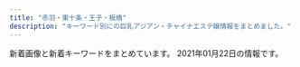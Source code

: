 ```yaml
---
title: "赤羽・東十条・王子・板橋"
description: "キーワード別にの巨乳アジアン・チャイナエステ嬢情報をまとめました。"
---
```


新着画像と新着キーワードをまとめています。
2021年01月22日の情報です。

<DmmAffiliateIns />
<KeywordTable
  shops={
    [
    {
        "station": "JR\u738b\u5b50\u99c5\u5317\u53e3",
        "name": "\u7f8e\u5065",
        "url": "http://oji.pink/",
        "img_links": [
            "http://oji.pink/images/top.jpg",
            "http://oji.pink/images/g0.jpg",
            "http://oji.pink/images/aki.jpg",
            "http://oji.pink/images/mobile.jpg",
            "http://oji.pink/images/3.png",
            "http://oji.pink/images/1.png",
            "http://oji.pink/images/r3.jpg",
            "http://oji.pink/images/r4.jpg",
            "http://oji.pink/images/g1.jpg",
            "http://oji.pink/images/zi_staff.png",
            "http://oji.pink/images/yuki.jpg",
            "http://oji.pink/images/g5.jpg",
            "http://oji.pink/images/zi_link.png",
            "http://oji.pink/images/r2.jpg",
            "http://oji.pink/images/g7.jpg",
            "http://oji.pink/images/r1.jpg",
            "http://oji.pink/images/g2.jpg",
            "http://oji.pink/images/new1.jpg"
        ],
        "keywords": {
            "C": 15
        }
    },
    {
        "keywords": {
            "E": 6,
            "87": 6,
            "85": 2,
            "C": 15,
            "D": 10,
            "86": 8
        },
        "img_links": [
            "http://www.cocosia.work/img/bn_contact_sp.jpg",
            "http://www.cocosia.work/img/i_tel.png",
            "http://www.cocosia.work/img/int1.jpg",
            "http://www.cocosia.work/img/header_info.png",
            "http://www.cocosia.work/staff/hina.jpg",
            "http://www.cocosia.work/staff/yuyu.jpg",
            "http://www.cocosia.work/staff/rea1.jpg",
            "http://www.cocosia.work/staff/hina1.jpg",
            "http://www.cocosia.work/staff/riya.jpg",
            "http://www.cocosia.work/img/int2.jpg",
            "http://www.cocosia.work/img/concept_sp.jpg",
            "http://www.cocosia.work/img/int1_sp.jpg",
            "http://www.cocosia.work/img/int3.jpg",
            "http://www.cocosia.work/img/int3_sp.jpg",
            "http://www.cocosia.work/staff/riya1.jpg",
            "http://www.cocosia.work/staff/rea.jpg",
            "http://www.cocosia.work/staff/mika.jpg",
            "http://www.cocosia.work/staff/mika1.jpg",
            "http://www.cocosia.work/img/int2_sp.jpg",
            "http://www.cocosia.work/img/bn_howto.jpg",
            "http://www.cocosia.work/img/concept.jpg",
            "http://www.cocosia.work/staff/mao.jpg",
            "http://www.cocosia.work/img/bn_howto_sp.jpg",
            "http://www.cocosia.work/img/bn_contact.jpg",
            "http://www.cocosia.work/staff/mao1.jpg",
            "http://www.cocosia.work/staff/yuyu1.jpg"
        ],
        "url": "http://www.cocosia.work/",
        "station": "JR\u8d64\u7fbd\u99c5\u897f\u53e3",
        "name": "Cocosia \uff5e\u30b3\u30b3\u30b7\u30a2\uff5e"
    },
    {
        "url": "https://higashijujo-mensesthe.com/",
        "keywords": {},
        "img_links": [
            "https://higashijujo-mensesthe.com/staff/satomi-s1.jpg",
            "https://higashijujo-mensesthe.com/icon/line.png",
            "https://higashijujo-mensesthe.com/staff/kimi-s1.jpg",
            "https://higashijujo-mensesthe.com/images/qrcode.png",
            "https://higashijujo-mensesthe.com/room/room-l2.jpg",
            "https://higashijujo-mensesthe.com/menu/blog.png",
            "https://higashijujo-mensesthe.com/staff/runa-s1.jpg",
            "https://higashijujo-mensesthe.com/2019/08/23/satomi-s1.jpg",
            "https://higashijujo-mensesthe.com/button/home.png",
            "https://higashijujo-mensesthe.com/images/header3.png",
            "https://higashijujo-mensesthe.com/staff/runa-l1.jpg",
            "https://higashijujo-mensesthe.com/icon/yelp.png",
            "https://higashijujo-mensesthe.com/room/room-l1.jpg",
            "https://higashijujo-mensesthe.com/staff/rika-s1.jpg",
            "https://higashijujo-mensesthe.com/staff/kimi-s2.jpg",
            "https://higashijujo-mensesthe.com/images/main1.jpg",
            "https://higashijujo-mensesthe.com/button/staff.png",
            "https://higashijujo-mensesthe.com/button/blog.png",
            "https://higashijujo-mensesthe.com/icon/twitter.png",
            "https://higashijujo-mensesthe.com/staff/kimi-l2.jpg",
            "https://higashijujo-mensesthe.com/menu/gallery.png",
            "https://higashijujo-mensesthe.com/2020/02/29/lime-s1.jpg",
            "https://higashijujo-mensesthe.com/2019/08/22/runa-s1.jpg",
            "https://higashijujo-mensesthe.com/2019/10/21/rika-s1.jpg",
            "https://higashijujo-mensesthe.com/menu/friend.png",
            "https://higashijujo-mensesthe.com/staff/lime-l1.jpg",
            "https://higashijujo-mensesthe.com/room/room-l4.jpg",
            "https://higashijujo-mensesthe.com/images/clear.png",
            "https://higashijujo-mensesthe.com/images/main-sp.jpg",
            "https://higashijujo-mensesthe.com/staff/lime-s1.jpg",
            "https://higashijujo-mensesthe.com/room/esthe2.jpg",
            "https://higashijujo-mensesthe.com/2019/08/10/kimi-s1.jpg",
            "https://higashijujo-mensesthe.com/staff/kimi-l1.jpg",
            "https://higashijujo-mensesthe.com/images/camp.jpg",
            "https://higashijujo-mensesthe.com/images/flower.png",
            "https://higashijujo-mensesthe.com/menu/home.png",
            "https://higashijujo-mensesthe.com/room/room-l3.jpg",
            "https://higashijujo-mensesthe.com/staff/satomi-l1.jpg",
            "https://higashijujo-mensesthe.com/images/footer-r.png",
            "https://higashijujo-mensesthe.com/room/esthe1.jpg",
            "https://higashijujo-mensesthe.com/menu/info.png",
            "https://higashijujo-mensesthe.com/staff/rika-l1.jpg",
            "https://higashijujo-mensesthe.com/room/esthe3.jpg",
            "https://higashijujo-mensesthe.com/images/footer-l.png",
            "https://higashijujo-mensesthe.com/icon/facebook.png"
        ],
        "name": "Love Sea",
        "station": "JR\u6771\u5341\u6761\u99c5\u5317\u53e3"
    },
    {
        "name": "FLOWER",
        "keywords": {
            "89": 3,
            "98": 1,
            "87": 3,
            "\u30bb\u30af\u30b7\u30fc": 6,
            "88": 3
        },
        "station": "JR\u8d64\u7fbd\u99c5\u5357\u6539\u672d\u53e3(\u6771)",
        "img_links": [
            "http://esthe-japan.work/flower/upload/202004/1588153474.png"
        ],
        "url": "http://esthe-japan.work/flower/"
    },
    {
        "url": "http://www.iyashinotabi.xyz/",
        "name": "\u6771\u6d0b\u30de\u30c3\u30b5\u30fc\u30b8\u96c5",
        "keywords": {},
        "img_links": [
            "http://www.iyashinotabi.xyz/images/shop/02.jpg",
            "http://www.iyashinotabi.xyz/images/index-ie_22.jpg",
            "http://www.iyashinotabi.xyz/images/staff/aya.jpg",
            "http://www.iyashinotabi.xyz/images/top/t6.jpg",
            "http://www.iyashinotabi.xyz/images/index-ie_20.jpg",
            "http://www.iyashinotabi.xyz/images/shop/01.jpg",
            "http://www.iyashinotabi.xyz/images/staff/mika.jpg",
            "http://www.iyashinotabi.xyz/images/images/index-ie_11_04.jpg",
            "http://www.iyashinotabi.xyz/images/shop/03.jpg",
            "http://www.iyashinotabi.xyz/images/top/t1.jpg",
            "http://www.iyashinotabi.xyz/images/images/sys_05.jpg",
            "http://www.iyashinotabi.xyz/images/nav/nav-sys.jpg",
            "http://www.iyashinotabi.xyz/images/staff/yumi.jpg",
            "http://www.iyashinotabi.xyz/images/nav/nav-job.jpg",
            "http://www.iyashinotabi.xyz/images/nav/nav-staff.jpg",
            "http://www.iyashinotabi.xyz/images/index-ie_10.jpg",
            "http://www.iyashinotabi.xyz/images/index-ie_04.jpg",
            "http://www.iyashinotabi.xyz/images/images/sys_06.jpg",
            "http://www.iyashinotabi.xyz/images/images/index-ie_11_01.jpg",
            "http://www.iyashinotabi.xyz/images/index-ie_18.jpg",
            "http://www.iyashinotabi.xyz/images/top/t5.jpg",
            "http://www.iyashinotabi.xyz/images/index-ie_23.jpg"
        ],
        "station": "\u84ee\u6839\u99c5\u6771\u53e3"
    },
    {
        "img_links": [
            "http://angel-aroma.net/img/sta2.jpg",
            "http://angel-aroma.net/img/m1.jpg",
            "http://angel-aroma.net/img/stafft.jpg",
            "http://angel-aroma.net/img/m2.jpg",
            "http://angel-aroma.net/img/m20.jpg",
            "http://angel-aroma.net/img/m30.jpg",
            "http://angel-aroma.net/img/sta5.jpg",
            "http://angel-aroma.net/img/m5.jpg",
            "http://angel-aroma.net/img/m3.jpg",
            "http://angel-aroma.net/img/m6.jpg",
            "http://angel-aroma.net/img/top.jpg",
            "http://angel-aroma.net/img/sta6.jpg",
            "http://angel-aroma.net/img/sta3.jpg",
            "http://angel-aroma.net/img/m10.jpg",
            "http://angel-aroma.net/img/qr.jpg",
            "http://angel-aroma.net/img/sta1.jpg",
            "http://angel-aroma.net/img/m4.jpg",
            "http://angel-aroma.net/img/no.png"
        ],
        "url": "http://angel-aroma.net/",
        "name": "\u30c0\u30fc\u30ea\u30f3",
        "keywords": {
            "82": 2,
            "86": 4,
            "87": 2,
            "84": 2
        },
        "station": "JR\u8d64\u7fbd\u99c5\u6771\u53e3"
    },
    {
        "url": "http://tenpo5.iest.info/",
        "station": "JR\u738b\u5b50\u99c5\u5317\u53e3",
        "img_links": [
            "http://tenpo5.iest.info/images/room1.jpg",
            "http://tenpo5.iest.info/images/room3.jpg",
            "http://tenpo5.iest.info/images/info.jpg",
            "http://tenpo5.iest.info/images/s_news.jpg",
            "http://tenpo5.iest.info/images/top.jpg",
            "http://tenpo5.iest.info/photos/sites/28/2020/08/2020082006012320.jpg",
            "http://tenpo5.iest.info/photos/sites/28/2020/08/2020082006010721.jpg",
            "http://tenpo5.iest.info/photos/sites/28/2020/09/2020092801272363.jpg",
            "http://tenpo5.iest.info/photos/sites/28/2020/10/2020101301474624.jpg",
            "http://tenpo5.iest.info/images/room7.jpg",
            "http://tenpo5.iest.info/images/acc3.jpg",
            "http://tenpo5.iest.info/images/s1.jpg",
            "http://tenpo5.iest.info/images/acc4.jpg",
            "http://tenpo5.iest.info/images/acc6.jpg",
            "http://tenpo5.iest.info/photos/sites/28/2020/08/2020082006024737.jpg",
            "http://tenpo5.iest.info/images/room6.jpg",
            "http://tenpo5.iest.info/images/acc5.jpg",
            "http://tenpo5.iest.info/images/acc2.jpg",
            "http://tenpo5.iest.info/images/info2.jpg",
            "http://tenpo5.iest.info/images/s3.jpg",
            "http://tenpo5.iest.info/images/room2.jpg",
            "http://tenpo5.iest.info/images/mobile.jpg",
            "http://tenpo5.iest.info/images/room4.jpg",
            "http://tenpo5.iest.info/images/acc1.jpg",
            "http://tenpo5.iest.info/photos/sites/28/2020/08/2020082006021860.jpg"
        ],
        "keywords": {
            "85": 7,
            "83": 7,
            "86": 14,
            "87": 14,
            "E": 7,
            "D": 35
        },
        "name": "\u3084\u3059\u3089\u304e"
    },
    {
        "station": "JR\u8d64\u7fbd\u99c5\u5357\u53e3",
        "keywords": {},
        "name": "Flower",
        "url": "http://flower.este88.com/",
        "img_links": [
            "http://flower.este88.com/images/m05.jpg",
            "http://flower.este88.com/i/images/access4.jpg",
            "http://flower.este88.com/images/img1.jpg",
            "http://flower.este88.com/images/m04.jpg",
            "http://flower.este88.com/gals/emi1.jpg",
            "http://flower.este88.com/images/dot.png",
            "http://flower.este88.com/images/kp01.jpg",
            "http://flower.este88.com/i/images/access1.jpg",
            "http://flower.este88.com/i/images/access5.jpg",
            "http://flower.este88.com/images/m02.jpg",
            "http://flower.este88.com/gals/haruka1.jpg",
            "http://flower.este88.com/i/images/access3.jpg",
            "http://flower.este88.com/gals/yuuna1.jpg",
            "http://flower.este88.com/gals/riri1.jpg",
            "http://flower.este88.com/gals/moe1.jpg",
            "http://flower.este88.com/gals/erika1.jpg",
            "http://flower.este88.com/i/images/access2.jpg",
            "http://flower.este88.com/images/m01.jpg",
            "http://flower.este88.com/images/m03.jpg",
            "http://flower.este88.com/i/images/access7.jpg",
            "http://flower.este88.com/i/images/access6.jpg"
        ]
    },
    {
        "url": "http://lastpara.net/",
        "keywords": {
            "84": 4,
            "86": 4,
            "85": 9,
            "90": 2
        },
        "img_links": [
            "http://lastpara.net/image/cast/cast_262_1_l.jpg",
            "http://lastpara.net/image/cast/cast_255_1_l.jpg",
            "http://lastpara.net/image/cast/cast_261_1_l.jpg",
            "http://lastpara.net/image/cast/cast_263_1_l.jpg",
            "http://lastpara.net/image/cast/cast_287_1_l.jpg",
            "http://lastpara.net/image/cast/cast_287_1_s.jpg",
            "http://lastpara.net/img/recuit.png",
            "http://lastpara.net/img/event/camp_top_02.jpg",
            "http://lastpara.net/image/cast/cast_265_1_l.jpg",
            "http://lastpara.net/image/cast/cast_265_1_s.jpg",
            "http://lastpara.net/image/cast/cast_256_1_l.jpg",
            "http://lastpara.net/image/cast/cast_259_1_s.jpg",
            "http://lastpara.net/image/cast/cast_286_1_s.jpg",
            "http://lastpara.net/image/cast/cast_259_1_l.jpg",
            "http://lastpara.net/image/cast/cast_256_1_s.jpg",
            "http://lastpara.net/img/news-ttl.jpg",
            "http://lastpara.net/image/cast/cast_286_1_l.jpg",
            "http://lastpara.net/image/cast/cast_263_1_s.jpg"
        ],
        "name": "Last Paradise \uff5e\u30e9\u30b9\u30c8\u30d1\u30e9\u30c0\u30a4\u30b9\uff5e",
        "station": "JR\u8d64\u7fbd\u99c5\u5357\u53e3"
    },
    {
        "url": "http://www.e-baby.work/",
        "keywords": {
            "D": 2,
            "87": 1,
            "86": 1,
            "E": 2,
            "85": 1,
            "84": 1,
            "89": 1,
            "C": 1
        },
        "station": "JR\u8d64\u7fbd\u99c5\u6771\u53e3",
        "name": "\u30a2\u30a4\u30ea\u30b9",
        "img_links": [
            "http://www.e-baby.work/staff/haru1.jpg",
            "http://www.e-baby.work/staff/karen1.jpg",
            "http://www.e-baby.work/img/all/loader.png",
            "http://www.e-baby.work/staff/maya1.jpg",
            "http://www.e-baby.work/staff/yuka1.jpg",
            "http://www.e-baby.work/staff/rina1.jpg",
            "http://www.e-baby.work/staff/karenc.jpg",
            "http://www.e-baby.work/img/all/icon2.png"
        ]
    },
    {
        "img_links": [
            "http://hatsukoi.ests.jp/images/room4.jpg",
            "http://hatsukoi.ests.jp/images/nei_bj1.png",
            "http://hatsukoi.ests.jp/images/top.png",
            "http://hatsukoi.ests.jp/images/a2.jpg",
            "http://hatsukoi.ests.jp/images/room3.jpg",
            "http://hatsukoi.ests.jp/images/room2.jpg",
            "http://hatsukoi.ests.jp/images/end.png",
            "http://hatsukoi.ests.jp/images/news.png",
            "http://hatsukoi.ests.jp/photos/sites/14/2020/06/2020060307124296.jpg",
            "http://hatsukoi.ests.jp/images/room1.jpg",
            "http://hatsukoi.ests.jp/photos/sites/14/2020/06/2020060307190715.jpg",
            "http://hatsukoi.ests.jp/images/mobile.jpg",
            "http://hatsukoi.ests.jp/photos/sites/14/2020/06/2020060307173696.jpg",
            "http://hatsukoi.ests.jp/images/s_staff.png",
            "http://hatsukoi.ests.jp/photos/sites/14/2020/06/2020060307150117.jpg",
            "http://hatsukoi.ests.jp/photos/sites/14/2020/06/2020060307182168.jpg",
            "http://hatsukoi.ests.jp/images/room5.jpg",
            "http://hatsukoi.ests.jp/images/s_link.png",
            "http://hatsukoi.ests.jp/photos/sites/14/2020/06/2020060307090565.jpg",
            "http://hatsukoi.ests.jp/images/a3.jpg",
            "http://hatsukoi.ests.jp/images/a1.jpg",
            "http://hatsukoi.ests.jp/photos/sites/14/2020/06/2020060307164866.jpg",
            "http://hatsukoi.ests.jp/photos/sites/14/2020/06/2020060307155229.jpg",
            "http://hatsukoi.ests.jp/photos/sites/14/2020/06/2020060307094856.jpg"
        ],
        "station": "JR\u738b\u5b50\u99c5\u4e2d\u592e\u53e3",
        "keywords": {
            "87": 5,
            "85": 2,
            "D": 7,
            "86": 2,
            "E": 2
        },
        "name": "\u521d\u604b",
        "url": "http://hatsukoi.ests.jp/"
    },
    {
        "url": "http://www.crossu.xyz/",
        "name": "\u685c\u306e\u604b",
        "keywords": {
            "\u30bb\u30af\u30b7\u30fc": 5
        },
        "station": "JR\u738b\u5b50\u99c5\u5317\u53e3",
        "img_links": [
            "http://www.crossu.xyz/uploads/180620/1-1P62010154K00.png",
            "http://www.crossu.xyz/uploads/191129/1-19112914393CK.jpg",
            "http://www.crossu.xyz/uploads/181211/1-1Q2111433162D.jpg",
            "http://www.crossu.xyz/uploads/180621/1-1P621101232H4.jpg",
            "http://www.crossu.xyz/templets/default/picture/news.jpg",
            "http://www.crossu.xyz/templets/default/picture/staff_t.jpg",
            "http://www.crossu.xyz/uploads/180620/1-1P62010193X63.jpg",
            "http://www.crossu.xyz/uploads/allimg/180620/1-1P6201013133b.jpg",
            "http://www.crossu.xyz/uploads/190924/1-1Z9241056212J.jpg",
            "http://www.crossu.xyz/templets/default/picture/interior_t.jpg",
            "http://www.crossu.xyz/templets/default/picture/rec1.png",
            "http://www.crossu.xyz/uploads/200528/1-20052Q52142229.jpg",
            "http://www.crossu.xyz/templets/default/picture/head.jpg",
            "http://www.crossu.xyz/uploads/191119/1-19111915043V27.jpg"
        ]
    },
    {
        "name": "\u5922\u3054",
        "station": "JR\u5341\u6761\u99c5\u5357\u53e3",
        "keywords": {
            "86": 18,
            "88": 12,
            "85": 6,
            "D": 36
        },
        "img_links": [
            "https://yumego.tyo.cm/images/sp_tit_twitter.png",
            "https://yumego.tyo.cm/images/tit_new.png",
            "https://yumego.tyo.cm/images/room2.jpg",
            "https://yumego.tyo.cm/images/sp_tit_new.png",
            "https://yumego.tyo.cm/images/maining.jpg",
            "https://yumego.tyo.cm/images/tit_therapist.png",
            "https://yumego.tyo.cm/photos/sites/83/2020/12/2020120610415227.jpg",
            "https://yumego.tyo.cm/photos/sites/83/2020/12/2020120108205393.jpg",
            "https://yumego.tyo.cm/photos/sites/83/2020/12/2020120610415197.jpg",
            "https://yumego.tyo.cm/images/room4.jpg",
            "https://yumego.tyo.cm/images/sp_tit_therapist.png",
            "https://yumego.tyo.cm/images/sp_top.jpg",
            "https://yumego.tyo.cm/images/tit_twitter.png",
            "https://yumego.tyo.cm/images/room3.jpg",
            "https://yumego.tyo.cm/images/sp_tit_staff02.png",
            "https://yumego.tyo.cm/images/top.jpg",
            "https://yumego.tyo.cm/photos/sites/83/2020/12/2020120108205259.jpg",
            "https://yumego.tyo.cm/photos/sites/83/2020/12/2020120610415359.jpg",
            "https://yumego.tyo.cm/photos/sites/83/2020/12/2020120802122351.jpg",
            "https://yumego.tyo.cm/images/img_tel.png",
            "https://yumego.tyo.cm/images/sp_tit_staff01.png",
            "https://yumego.tyo.cm/images/tit_staff01.png",
            "https://yumego.tyo.cm/photos/sites/83/2020/12/2020120108205582.jpg",
            "https://yumego.tyo.cm/images/tit_staff02.png",
            "https://yumego.tyo.cm/photos/sites/83/2020/12/2020120610415351.jpg",
            "https://yumego.tyo.cm/images/room1.jpg",
            "https://yumego.tyo.cm/photos/sites/83/2020/12/2020120802122165.jpg"
        ],
        "url": "https://yumego.tyo.cm/"
    },
    {
        "keywords": {
            "86": 18,
            "85": 45,
            "C": 9,
            "83": 9,
            "D": 63
        },
        "station": "JR\u738b\u5b50\u99c5\u5317\u53e3",
        "url": "http://prince.tyo.cm/",
        "name": "\u30d7\u30ea\u30f3\u30b9",
        "img_links": [
            "http://prince.tyo.cm/images/s_pick.jpg",
            "http://prince.tyo.cm/photos/sites/76/2021/01/2021010702590285.jpg",
            "http://prince.tyo.cm/images/room3.jpg",
            "http://prince.tyo.cm/photos/sites/76/2020/10/2020101906110145.jpg",
            "http://prince.tyo.cm/images/room4.jpg",
            "http://prince.tyo.cm/photos/sites/76/2021/01/2021010702590295.jpg",
            "http://prince.tyo.cm/images/s_cautions.jpg",
            "http://prince.tyo.cm/photos/sites/76/2020/10/2020101906110117.jpg",
            "http://prince.tyo.cm/images/room1.jpg",
            "http://prince.tyo.cm/photos/sites/76/2020/10/2020101906110056.jpg",
            "http://prince.tyo.cm/images/s_staff.jpg",
            "http://prince.tyo.cm/images/mobile.jpg",
            "http://prince.tyo.cm/images/s_info.jpg",
            "http://prince.tyo.cm/photos/sites/76/2020/10/2020101906110029.jpg",
            "http://prince.tyo.cm/images/room2.jpg",
            "http://prince.tyo.cm/photos/sites/76/2021/01/2021010702590356.jpg",
            "http://prince.tyo.cm/photos/sites/76/2021/01/2021010702590166.jpg",
            "http://prince.tyo.cm/images/s_news.jpg",
            "http://prince.tyo.cm/images/top.jpg",
            "http://prince.tyo.cm/images/info.jpg"
        ]
    },
    {
        "url": "http://ka-en.work/",
        "img_links": [
            "http://ka-en.work/sp/img/kanban.jpg",
            "http://ka-en.work/sp/img/p-6.jpg",
            "http://ka-en.work/img/st9.jpg",
            "http://ka-en.work/sp/img/acc2.jpg",
            "http://ka-en.work/sp/img/t-s.jpg",
            "http://ka-en.work/img/fla-3.jpg",
            "http://ka-en.work/img/head.jpg",
            "http://ka-en.work/img/s6.jpg",
            "http://ka-en.work/img/s9.jpg",
            "http://ka-en.work/img/botton4.jpg",
            "http://ka-en.work/sp/img/time.jpg",
            "http://ka-en.work/sp/img/st7.jpg",
            "http://ka-en.work/sp/img/t-r.jpg",
            "http://ka-en.work/sp/img/acc5.jpg",
            "http://ka-en.work/img/s10.jpg",
            "http://ka-en.work/img/botton5.jpg",
            "http://ka-en.work/img/kanban.jpg",
            "http://ka-en.work/sp/img/add.jpg",
            "http://ka-en.work/img/st7.jpg",
            "http://ka-en.work/img/st8.jpg",
            "http://ka-en.work/sp/img/pc.jpg",
            "http://ka-en.work/sp/img/p-10.jpg",
            "http://ka-en.work/sp/img/tit.jpg",
            "http://ka-en.work/img/s3.jpg",
            "http://ka-en.work/img/fla-2.jpg",
            "http://ka-en.work/img/acc5.jpg",
            "http://ka-en.work/img/st1.jpg",
            "http://ka-en.work/img/mo.png",
            "http://ka-en.work/img/s4.jpg",
            "http://ka-en.work/img/fla-1.jpg",
            "http://ka-en.work/img/st4.jpg",
            "http://ka-en.work/sp/img/cam.jpg",
            "http://ka-en.work/img/foot.jpg",
            "http://ka-en.work/img/botton6.jpg",
            "http://ka-en.work/img/botton.jpg",
            "http://ka-en.work/sp/img/st2.jpg",
            "http://ka-en.work/sp/img/p-9.jpg",
            "http://ka-en.work/img/acc3.jpg",
            "http://ka-en.work/img/st3.jpg",
            "http://ka-en.work/sp/img/tel.jpg",
            "http://ka-en.work/sp/img/st10.jpg",
            "http://ka-en.work/sp/img/botton.jpg",
            "http://ka-en.work/sp/img/sys.jpg",
            "http://ka-en.work/sp/img/acc3.jpg",
            "http://ka-en.work/img/st6.jpg",
            "http://ka-en.work/sp/img/t-t.jpg",
            "http://ka-en.work/sp/img/pic.jpg",
            "http://ka-en.work/img/acc4.jpg",
            "http://ka-en.work/sp/img/t-o.jpg",
            "http://ka-en.work/sp/img/info.jpg",
            "http://ka-en.work/sp/img/st8.jpg",
            "http://ka-en.work/img/s7.jpg",
            "http://ka-en.work/sp/img/t-a.jpg",
            "http://ka-en.work/sp/img/st6.jpg",
            "http://ka-en.work/sp/img/st1.jpg",
            "http://ka-en.work/sp/img/st4.jpg",
            "http://ka-en.work/sp/img/st9.jpg",
            "http://ka-en.work/img/botton2.jpg",
            "http://ka-en.work/sp/img/acc4.jpg",
            "http://ka-en.work/sp/img/acc1.jpg",
            "http://ka-en.work/img/s2.jpg",
            "http://ka-en.work/img/acc1.jpg",
            "http://ka-en.work/img/st2.jpg",
            "http://ka-en.work/img/acc2.jpg",
            "http://ka-en.work/sp/img/st3.jpg",
            "http://ka-en.work/img/botton3.jpg",
            "http://ka-en.work/img/st10.jpg"
        ],
        "keywords": {
            "E": 3,
            "85": 12,
            "87": 1,
            "88": 2,
            "84": 1,
            "86": 2,
            "D": 5,
            "C": 17
        },
        "name": "\u83ef\u8276",
        "station": "JR\u8d64\u7fbd\u99c5\u6771\u53e3"
    },
    {
        "img_links": [
            "http://www.roserelaxation.info/upload/201807/thumb/1531195952.jpg",
            "http://www.roserelaxation.info/upload/201712/thumb_dis/1512155748.jpg",
            "http://www.roserelaxation.info/upload/202007/thumb_dis/1594636246.jpg",
            "http://www.roserelaxation.info/upload/images/20171206_133002.jpg",
            "http://www.roserelaxation.info/upload/202008/1598846272.jpg",
            "http://www.roserelaxation.info/upload/images/20170706_091357.jpg",
            "http://www.roserelaxation.info/upload/201807/thumb_dis/1531195547.jpg",
            "http://www.roserelaxation.info/upload/202007/thumb_dis/1594636684.jpg",
            "http://www.roserelaxation.info/upload/201712/thumb/1512155748.jpg",
            "http://www.roserelaxation.info/upload/201708/1502280972.jpg",
            "http://www.roserelaxation.info/upload/201801/thumb/1517150493.jpg",
            "http://www.roserelaxation.info/upload/202007/thumb/1594636684.jpg",
            "http://www.roserelaxation.info/upload/201712/1512155748.jpg",
            "http://www.roserelaxation.info/upload/201708/thumb_dis/1502280972.jpg",
            "http://www.roserelaxation.info/upload/202007/thumb/1594636355.jpg",
            "http://www.roserelaxation.info/upload/images/20170613_104732.jpg",
            "http://www.roserelaxation.info/upload/images/20171206_132823.jpg",
            "http://www.roserelaxation.info/upload/201807/thumb_dis/1531197286.jpg",
            "http://www.roserelaxation.info/upload/201807/1531195952.jpg",
            "http://www.roserelaxation.info/upload/images/20170525_102731.jpg",
            "http://www.roserelaxation.info/upload/images/20171206_132851.jpg",
            "http://www.roserelaxation.info/upload/201801/1517150493.jpg",
            "http://www.roserelaxation.info/upload/201807/thumb/1531195547.jpg",
            "http://www.roserelaxation.info/upload/202007/1594636246.jpg",
            "http://www.roserelaxation.info/upload/201807/1531195547.jpg",
            "http://www.roserelaxation.info/upload/201707/1499300573.jpg",
            "http://www.roserelaxation.info/upload/202007/thumb/1594636246.jpg",
            "http://www.roserelaxation.info/upload/202007/1594636355.jpg",
            "http://www.roserelaxation.info/upload/images/20171214_032900.jpg",
            "http://www.roserelaxation.info/upload/202007/thumb_dis/1594636322.jpg",
            "http://www.roserelaxation.info/upload/images/20171206_132919.jpg",
            "http://www.roserelaxation.info/upload/201801/thumb_dis/1517150493.jpg",
            "http://www.roserelaxation.info/upload/201808/thumb_dis/1535596152.jpg",
            "http://www.roserelaxation.info/upload/201807/1531197286.jpg",
            "http://www.roserelaxation.info/upload/202007/thumb_dis/1594636355.jpg",
            "http://www.roserelaxation.info/upload/201807/thumb_dis/1531195952.jpg",
            "http://www.roserelaxation.info/upload/202007/1594636684.jpg"
        ],
        "url": "http://www.roserelaxation.info/",
        "name": "Only one \uff5e\u30aa\u30f3\u30ea\u30fc\u30ef\u30f3\uff5e",
        "keywords": {},
        "station": "JR\u8d64\u7fbd\u99c5\u5357\u53e3"
    },
    {
        "name": "Kiss you",
        "keywords": {},
        "img_links": [
            "http://kissyourelax.xyz/uploads/190422/1-1Z42214343N22.jpg",
            "http://kissyourelax.xyz/uploads/200929/1-200929125H1111.jpg",
            "http://kissyourelax.xyz/uploads/191213/1-19121315493M58.jpg",
            "http://kissyourelax.xyz/uploads/190920/1-1Z9200Z645220.jpg",
            "http://kissyourelax.xyz/uploads/190514/1-1Z5140R044351.jpg",
            "http://kissyourelax.xyz/uploads/200812/1-200Q2125423452.jpg",
            "http://kissyourelax.xyz/uploads/190422/1-1Z422143352a6.jpg",
            "http://kissyourelax.xyz/uploads/190426/1-1Z4261G229208.jpg",
            "http://kissyourelax.xyz/uploads/190712/1-1ZG2111F3448.jpg",
            "http://kissyourelax.xyz/uploads/190426/1-1Z4261G221600.jpg",
            "http://kissyourelax.xyz/uploads/190625/1-1Z625204313L6.jpg",
            "http://kissyourelax.xyz/img/s0.png",
            "http://kissyourelax.xyz/img/botton.jpg",
            "http://kissyourelax.xyz/uploads/190422/1-1Z422144244F3.jpg",
            "http://kissyourelax.xyz/uploads/200929/1-200929125F62K.jpg",
            "http://kissyourelax.xyz/uploads/190514/1-1Z5140R02A31.jpg",
            "http://kissyourelax.xyz/uploads/200812/1-200Q212540D24.jpg",
            "http://kissyourelax.xyz/uploads/190802/1-1ZP20P91YN.jpg",
            "http://kissyourelax.xyz/uploads/191213/1-1912131550052E.jpg",
            "http://kissyourelax.xyz/uploads/191129/1-191129154603T5.jpg",
            "http://kissyourelax.xyz/uploads/190625/1-1Z625203Q3N2.jpg",
            "http://kissyourelax.xyz/uploads/190712/1-1ZG2111A3147.jpg",
            "http://kissyourelax.xyz/uploads/190426/1-1Z4261G1591I.jpg",
            "http://kissyourelax.xyz/uploads/190802/1-1ZP20P930U4.jpg"
        ],
        "url": "http://kissyourelax.xyz/",
        "station": "JR\u8d64\u7fbd\u99c5"
    },
    {
        "station": "JR\u8d64\u7fbd\u99c5\u5357\u53e3",
        "url": "http://www.darling.esjp.info/",
        "img_links": [
            "http://www.darling.esjp.info/img/stt.jpg",
            "http://www.darling.esjp.info/img/nav-003.png",
            "http://www.darling.esjp.info/img/stb.jpg",
            "http://www.darling.esjp.info/files/007.jpg",
            "http://www.darling.esjp.info/img/nav-002.png",
            "http://www.darling.esjp.info/img/nav-006.png",
            "http://www.darling.esjp.info/files/001.jpg",
            "http://www.darling.esjp.info/files/002.jpg",
            "http://www.darling.esjp.info/files/003.jpg",
            "http://www.darling.esjp.info/img/nav-001.png",
            "http://www.darling.esjp.info/img/nav-005.png",
            "http://www.darling.esjp.info/img/nav-004.png",
            "http://www.darling.esjp.info/img/top01.png",
            "http://www.darling.esjp.info/img/tel.png"
        ],
        "name": "Darling \uff5e\u30c0\u30fc\u30ea\u30f3\uff5e",
        "keywords": {
            "D": 4,
            "87": 3,
            "86": 1
        }
    },
    {
        "keywords": {
            "D": 6,
            "87": 6
        },
        "name": "GOOD TIME",
        "img_links": [
            "http://www.goodtime.iesjp.com/images/m-top03.jpg",
            "http://www.goodtime.iesjp.com/images/m-top-right02.jpg",
            "http://www.goodtime.iesjp.com/images/m-top02.jpg",
            "http://www.goodtime.iesjp.com/images/m-right.jpg",
            "http://www.goodtime.iesjp.com/images/m-left.jpg",
            "http://www.goodtime.iesjp.com/files/002.jpg",
            "http://www.goodtime.iesjp.com/images/call.png",
            "http://www.goodtime.iesjp.com/images/m-top-right01.jpg",
            "http://www.goodtime.iesjp.com/images/m-head.jpg",
            "http://www.goodtime.iesjp.com/files/003.jpg",
            "http://www.goodtime.iesjp.com/files/004.jpg",
            "http://www.goodtime.iesjp.com/images/m-top-right04.jpg",
            "http://www.goodtime.iesjp.com/images/top-left01.jpg",
            "http://www.goodtime.iesjp.com/images/m-top-right03.jpg",
            "http://www.goodtime.iesjp.com/images/m-yejiao.jpg"
        ],
        "station": "\u8d64\u7fbd\u5ca9\u6df5\u99c52\u756a\u51fa\u53e3",
        "url": "http://www.goodtime.iesjp.com/"
    },
    {
        "keywords": {
            "86": 2,
            "D": 2
        },
        "station": "JR\u6771\u5341\u6761\u99c5\u5317\u53e3",
        "name": "\u9999\u9999",
        "url": "http://shanshan-esthe.com/",
        "img_links": [
            "http://shanshan-esthe.com/img/sta14.jpg",
            "http://shanshan-esthe.com/img/st14.jpg",
            "http://shanshan-esthe.com/img/st16.jpg",
            "http://shanshan-esthe.com/img/no.png",
            "http://shanshan-esthe.com/img/sta0.jpg"
        ]
    }
]
}
/>
<DmmAffiliateScript />
